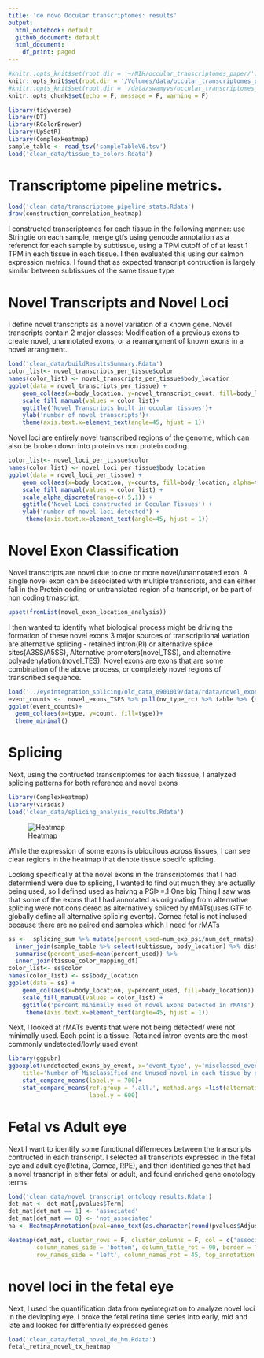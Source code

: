 ```yaml
---
title: 'de novo Occular transcriptomes: results'
output:
  html_notebook: default
  github_document: default
  html_document:
    df_print: paged
---
```


```r
#knitr::opts_knit$set(root.dir = '~/NIH/occular_transcriptomes_paper/')
knitr::opts_knit$set(root.dir = '/Volumes/data/occular_transcriptomes_paper/')
#knitr::opts_knit$set(root.dir = '/data/swamyvs/occular_transcriptomes_paper')
knitr::opts_chunk$set(echo = F, message = F, warning = F)
```



```r
library(tidyverse)
library(DT)
library(RColorBrewer)
library(UpSetR)
library(ComplexHeatmap)
sample_table <- read_tsv('sampleTableV6.tsv')
load('clean_data/tissue_to_colors.Rdata')
```

# Transcriptome pipeline metrics. 

```r
load('clean_data/transcriptome_pipeline_stats.Rdata')
draw(construction_correlation_heatmap)
```
I constructed transcriptomes for each tissue in the following manner: use Stringtie on each sample, merge gtfs using gencode annotation as a referenct for each sample by subtissue, using a TPM cutoff of of at least 1 TPM in each tissue in each tissue. I then evaluated this using our salmon expression metrics. I found that as expected transcript contruction is largely similar between subtissues of the same tissue type



# Novel Transcripts and Novel Loci


I define novel transcripts as a novel variation of a known gene. Novel transcripts contain 2 major classes: Modification of a previous exons to create novel, unannotated exons, or a rearrangment of known exons in a novel arrangment.
```r
load('clean_data/buildResultsSummary.Rdata')
color_list<- novel_transcripts_per_tissue$color
names(color_list) <- novel_transcripts_per_tissue$body_location
ggplot(data = novel_transcripts_per_tissue) +
    geom_col(aes(x=body_location, y=novel_transcript_count, fill=body_location)) +
    scale_fill_manual(values = color_list)+
    ggtitle('Novel Transcripts built in occular tissues')+
    ylab('number of novel transcripts')+
    theme(axis.text.x=element_text(angle=45, hjust = 1))


```



Novel loci are  entirely novel transcribed regions of the genome, which can also be broken down into protein vs non protein coding.

```r
color_list<- novel_loci_per_tissue$color
names(color_list) <- novel_loci_per_tissue$body_location
ggplot(data = novel_loci_per_tissue) +
    geom_col(aes(x=body_location, y=counts, fill=body_location, alpha=transcript_type), position = 'dodge') +
    scale_fill_manual(values = color_list) +
    scale_alpha_discrete(range=c(.5,1)) +
    ggtitle('Novel Loci constructed in Occular Tissues') +
    ylab('number of novel loci detected') +
     theme(axis.text.x=element_text(angle=45, hjust = 1))
```

# Novel Exon Classification


Novel transcripts are novel due to one or more novel/unannotated exon. A single novel exon can be associated with multiple transcripts, and can either fall in the Protein coding or untranslated region of a transcript, or be part of non coding trnascript.
```r
upset(fromList(novel_exon_location_analysis))

```

I then wanted to identify what biological process might be driving the formation of these novel exons
3 major sources of transcriptional variation are alternative splicing - retained intron(RI) or alternative splice sites(A3SS/A5SS),   Alternative promoters(novel_TSS), and alternative  polyadenylation.(novel_TES). Novel exons are exons that are some combination of the above process, or completely novel regions of transcribed sequence.

```r
load('../eyeintegration_splicing/old_data_0901019/data/rdata/novel_exon_classification.Rdata')
event_counts <-  novel_exons_TSES %>% pull(nv_type_rc) %>% table %>% {tibble(type=names(.), count=.)}
ggplot(event_counts)+ 
  geom_col(aes(x=type, y=count, fill=type))+
  theme_minimal()

```

# Splicing


Next, using the contructed transcriptomes for each tisssue, I analyzed splicing patterns for both reference and novel exons 


```r
library(ComplexHeatmap)
library(viridis)
load('clean_data/splicing_analysis_results.Rdata')

```

![Heatmap](/Volumes/data/occular_transcriptomes_paper/clean_data/sphm.png)

While the expression of some exons is ubiquitous across tissues, I can see clear regions in the heatmap that denote tissue specifc splicing.

Looking specifically at the novel exons in the transcriptomes that I had determiend were due to splicing, I wanted to find out much they are actually being used, so I defined used as haivng a PSI>=.1 One big Thing I saw was that some of the exons that I had annotated as originating from alternative splicing were not considered as alternatively spliced by rMATs(uses GTF to globally define all alternative splicing events). Cornea fetal is not inclused because there are no paired end samples which I need for rMATs

```r
ss <-  splicing_sum %>% mutate(percent_used=num_exp_psi/num_det_rmats) %>% 
  inner_join(sample_table %>% select(subtissue, body_location) %>% distinct) %>% group_by(body_location) %>% 
  summarise(percent_used=mean(percent_used)) %>% 
  inner_join(tissue_color_mapping_df) 
color_list<- ss$color
names(color_list) <- ss$body_location
ggplot(data = ss) +
    geom_col(aes(x=body_location, y=percent_used, fill=body_location)) +
    scale_fill_manual(values = color_list) +
    ggtitle('percent minimally used of novel Exons Detected in rMATs') +
     theme(axis.text.x=element_text(angle=45, hjust = 1))
```


Next, I looked at rMATs events that were not being detected/ were not minimally used. Each point is a tissue. Retained intron events are the most commonly undetected/lowly used event

```r
library(ggpubr)
ggboxplot(undetected_exons_by_event, x='event_type', y='misclassed_events', color = 'event_type', add = 'jitter', 
    title='Number of Misclassified and Unused novel in each tissue by event type', ylab = 'number of events')+
    stat_compare_means(label.y = 700)+
    stat_compare_means(ref.group = '.all.', method.args =list(alternative = 'greater'), 
                       label.y = 600)
```


# Fetal vs Adult eye


Next I want to identify some functional differneces between the transcripts contructed in each transcript. I selected all transcripts expressed in the fetal eye and adult eye(Retina, Cornea, RPE), and then identified genes that had a novel trasncript in either fetal or adult, and found enriched gene onotology terms 


```r
load('clean_data/novel_transcript_ontology_results.Rdata')
det_mat <- det_mat[,pvalues$Term]
det_mat[det_mat == 1] <- 'associated'
det_mat[det_mat == 0] <- 'not_associated'
ha <- HeatmapAnnotation(pval=anno_text(as.character(round(pvalues$Adjusted.P.value, 3)), which = 'col'))

Heatmap(det_mat, cluster_rows = F, cluster_columns = F, col = c('associated'= 'red', 'not_associated'='white'), 
        column_names_side = 'bottom', column_title_rot = 90, border = T, rect_gp = gpar(col='black'), show_row_names = T,
        row_names_side = 'left', column_names_rot = 45, top_annotation = ha, column_title = 'pvalue')
```


# novel loci in the fetal eye

Next, I used the quantification data from eyeintegration to analyze novel loci in the devloping eye. I broke the fetal retina time series into early, mid and late  and looked for differentially expressed genes 

```r
load('clean_data/fetal_novel_de_hm.Rdata')
fetal_retina_novel_tx_heatmap


```








